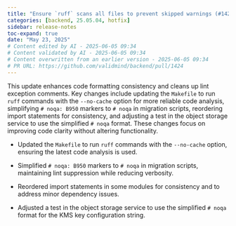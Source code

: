 ```yaml
---
title: "Ensure `ruff` scans all files to prevent skipped warnings (#1424)"
categories: [backend, 25.05.04, hotfix]
sidebar: release-notes
toc-expand: true
date: "May 23, 2025"
# Content edited by AI - 2025-06-05 09:34
# Content validated by AI - 2025-06-05 09:34
# Content overwritten from an earlier version - 2025-06-05 09:34
# PR URL: https://github.com/validmind/backend/pull/1424
---
```


This update enhances code formatting consistency and cleans up lint exception comments. Key changes include updating the `Makefile` to run `ruff` commands with the `--no-cache` option for more reliable code analysis, simplifying `# noqa: B950` markers to `# noqa` in migration scripts, reordering import statements for consistency, and adjusting a test in the object storage service to use the simplified `# noqa` format. These changes focus on improving code clarity without altering functionality.

- Updated the `Makefile` to run `ruff` commands with the `--no-cache` option, ensuring the latest code analysis is used.

- Simplified `# noqa: B950` markers to `# noqa` in migration scripts, maintaining lint suppression while reducing verbosity.

- Reordered import statements in some modules for consistency and to address minor dependency issues.

- Adjusted a test in the object storage service to use the simplified `# noqa` format for the KMS key configuration string.